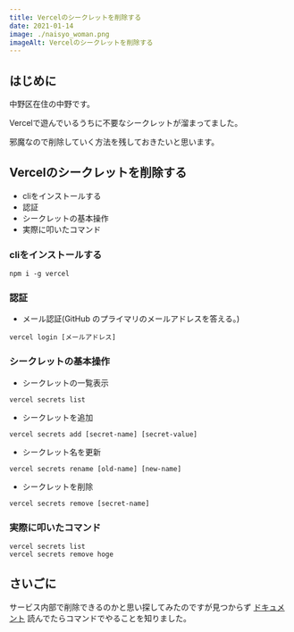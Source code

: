 ```yaml
---
title: Vercelのシークレットを削除する
date: 2021-01-14
image: ./naisyo_woman.png
imageAlt: Vercelのシークレットを削除する
---
```


## はじめに

中野区在住の中野です。

Vercelで遊んでいるうちに不要なシークレットが溜まってました。

邪魔なので削除していく方法を残しておきたいと思います。

## Vercelのシークレットを削除する
- cliをインストールする
- 認証
- シークレットの基本操作
- 実際に叩いたコマンド

### cliをインストールする

```
npm i -g vercel
```

### 認証

- メール認証(GitHub のプライマリのメールアドレスを答える。)

```
vercel login [メールアドレス]
```

### シークレットの基本操作

- シークレットの一覧表示

```
vercel secrets list
```

- シークレットを追加

```
vercel secrets add [secret-name] [secret-value]
```

- シークレット名を更新

```
vercel secrets rename [old-name] [new-name]
```

- シークレットを削除

```
vercel secrets remove [secret-name]
```

### 実際に叩いたコマンド

```
vercel secrets list
vercel secrets remove hoge
```

## さいごに
サービス内部で削除できるのかと思い探してみたのですが見つからず [ドキュメント](https://vercel.com/docs/cli#commands/secrets) 読んでたらコマンドでやることを知りました。